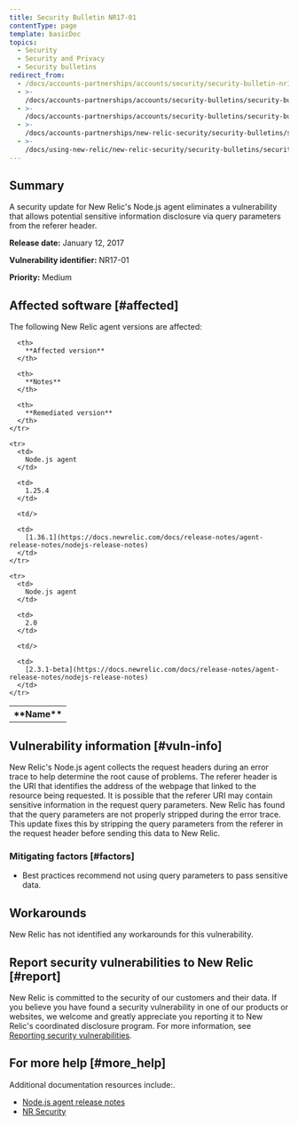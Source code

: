 ```yaml
---
title: Security Bulletin NR17-01
contentType: page
template: basicDoc
topics:
  - Security
  - Security and Privacy
  - Security bulletins
redirect_from:
  - /docs/accounts-partnerships/accounts/security/security-bulletin-nr17-01-low/
  - >-
    /docs/accounts-partnerships/accounts/security-bulletins/security-bulletin-nr17-01-low/
  - >-
    /docs/accounts-partnerships/accounts/security-bulletins/security-bulletin-nr17-01/
  - >-
    /docs/accounts-partnerships/new-relic-security/security-bulletins/security-bulletin-nr17-01/
  - >-
    /docs/using-new-relic/new-relic-security/security-bulletins/security-bulletin-nr17-01/
---
```


## Summary

A security update for New Relic's Node.js agent eliminates a vulnerability that allows potential sensitive information disclosure via query parameters from the referer header.

**Release date:** January 12, 2017

**Vulnerability identifier:** NR17-01

**Priority:** Medium

## Affected software [#affected]

The following New Relic agent versions are affected:

<Table>
  <tbody>
    <tr>
      <th>
        **Name**
      </th>

      <th>
        **Affected version**
      </th>

      <th>
        **Notes**
      </th>

      <th>
        **Remediated version**
      </th>
    </tr>

    <tr>
      <td>
        Node.js agent
      </td>

      <td>
        1.25.4
      </td>

      <td/>

      <td>
        [1.36.1](https://docs.newrelic.com/docs/release-notes/agent-release-notes/nodejs-release-notes)
      </td>
    </tr>

    <tr>
      <td>
        Node.js agent
      </td>

      <td>
        2.0
      </td>

      <td/>

      <td>
        [2.3.1-beta](https://docs.newrelic.com/docs/release-notes/agent-release-notes/nodejs-release-notes)
      </td>
    </tr>
  </tbody>
</Table>

## Vulnerability information [#vuln-info]

New Relic's Node.js agent collects the request headers during an error trace to help determine the root cause of problems. The referer header is the URI that identifies the address of the webpage that linked to the resource being requested. It is possible that the referer URI may contain sensitive information in the request query parameters. New Relic has found that the query parameters are not properly stripped during the error trace. This update fixes this by stripping the query parameters from the referer in the request header before sending this data to New Relic.

### Mitigating factors [#factors]

* Best practices recommend not using query parameters to pass sensitive data.

## Workarounds

New Relic has not identified any workarounds for this vulnerability.

## Report security vulnerabilities to New Relic [#report]

New Relic is committed to the security of our customers and their data. If you believe you have found a security vulnerability in one of our products or websites, we welcome and greatly appreciate you reporting it to New Relic's coordinated disclosure program. For more information, see [Reporting security vulnerabilities](/docs/security/new-relic-security/data-privacy/reporting-security-vulnerabilities).

## For more help [#more_help]

Additional documentation resources include:.

* [Node.js agent release notes](https://docs.newrelic.com/docs/release-notes/agent-release-notes/nodejs-release-notes)
* [NR Security](https://newrelic.com/why-new-relic/security "Link opens in a new window.")
